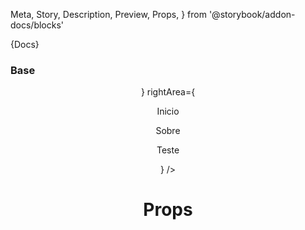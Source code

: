   Meta,
  Story,
  Description,
  Preview,
  Props,
} from '@storybook/addon-docs/blocks'



<Meta title="Miscellaneous/Header" />

<Description>{Docs}</Description>

### Base

<Preview>
  <Story name="Base">
    <Header
      leftArea={
        <Image
          src="https://dev.viajjar.com.br/static/media/logo_viajjar-grande.1af8deb8.png"
          style={{ width: 102, height: 47 }}
        />
      }
      rightArea={
        <Box>
          <List component="nav">
            <Box component="ul" display="flex">
              <ListItem button>
                <p>Inicio</p>
              </ListItem>
              <ListItem button>
                <p>Sobre</p>
              </ListItem>
              <ListItem button>
                <p>Teste</p>
              </ListItem>
            </Box>
          </List>
        </Box>
      }
    />
  </Story>
</Preview>

# Props

<Props of={Header} />

